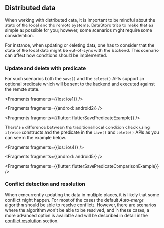 ## Distributed data

When working with distributed data, it is important to be mindful about the state of the local and the remote systems. DataStore tries to make that as simple as possible for you; however, some scenarios might require some consideration.

For instance, when updating or deleting data, one has to consider that the state of the local data might be out-of-sync with the backend. This scenario can affect how conditions should be implemented.

### Update and delete with predicate

For such scenarios both the `save()` and the `delete()` APIs support an optional predicate which will be sent to the backend and executed against the remote state.


<Fragments fragments={{ios: ios1}} />


<Fragments fragments={{android: android2}} />


<Fragments fragments={{flutter: flutterSavePredicateExample}} />

There's a difference between the traditional local condition check using `if/else` constructs and the predicate in the `save()` and `delete()` APIs as you can see in the example below.


<Fragments fragments={{ios: ios4}} />


<Fragments fragments={{android: android5}} />


<Fragments fragments={{flutter: flutterSavePredicateComparisonExample}} />

### Conflict detection and resolution

When concurrently updating the data in multiple places, it is likely that some conflict might happen. For most of the cases the default *Auto-merge* algorithm should be able to resolve conflicts. However, there are scenarios where the algorithm won't be able to be resolved, and in these cases, a more advanced option is available and will be described in detail in the [conflict resolution](https://docs.amplify.aws/lib-v1/datastore/conflict) section.
